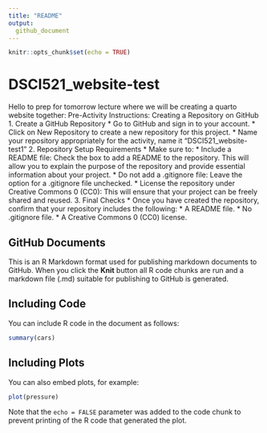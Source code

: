 ```yaml
---
title: "README"
output:
  github_document
---
```


```r
knitr::opts_chunk$set(echo = TRUE)
```

# DSCI521_website-test

Hello to prep for tomorrow lecture where we will be creating a quarto website together:
Pre-Activity Instructions: Creating a Repository on GitHub
1. Create a GitHub Repository
    * Go to GitHub and sign in to your account.
    * Click on New Repository to create a new repository for this project.
    * Name your repository appropriately for the activity, name it "DSCI521_website-test1"
2. Repository Setup Requirements
    * Make sure to:
        * Include a README file: Check the box to add a README to the repository. This will allow you to explain the purpose of the repository and provide essential information about your project.
        * Do not add a .gitignore file: Leave the option for a .gitignore file unchecked.
        * License the repository under Creative Commons 0 (CC0): This will ensure that your project can be freely shared and reused.
3. Final Checks
    * Once you have created the repository, confirm that your repository includes the following:
        * A README file.
        * No .gitignore file.
        * A Creative Commons 0 (CC0) license. 


## GitHub Documents

This is an R Markdown format used for publishing markdown documents to GitHub. When you click the **Knit** button all R code chunks are run and a markdown file (.md) suitable for publishing to GitHub is generated.

## Including Code

You can include R code in the document as follows:

```r
summary(cars)
```

## Including Plots

You can also embed plots, for example:

```r
plot(pressure)
```

Note that the `echo = FALSE` parameter was added to the code chunk to prevent printing of the R code that generated the plot.
